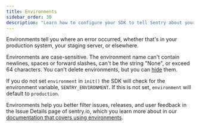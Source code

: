 ```yaml
---
title: Environments
sidebar_order: 30
description: "Learn how to configure your SDK to tell Sentry about your environments."
---
```


Environments tell you where an error occurred, whether that's in your production system, your staging server, or elsewhere.

Environments are case-sensitive. The environment name can't contain newlines, spaces or forward slashes, can't be the string "None", or exceed 64 characters. You can't delete environments, but you can [hide](/product/sentry-basics/environments/#hidden-environments) them.

<PlatformContent includePath="set-environment" />

If you do not set `environment` in `init()` the SDK will check for the environment variable, `SENTRY_ENVIRONMENT`. If this is not set, `environment` will default to `production`.

Environments help you better filter issues, releases, and user feedback in the Issue Details page of sentry.io, which you learn more about in our [documentation that covers using environments](/product/sentry-basics/environments/).
